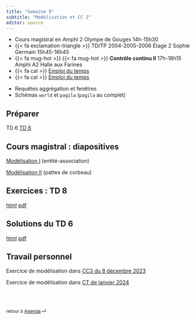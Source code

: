 ```yaml
---
title: "Semaine 9"
subtitle: "Modélisation et CC 2"
editor: source
---
```

 
::: callout-important

- Cours magistral en Amphi 2 Olympe de Gouges 14h-15h30
- {{< fa exclamation-triangle >}} TD/TP 2004-2005-2006 Étage 2 Sophie Germain 15h45-16h45
- {{< fa mug-hot >}} {{< fa mug-hot >}} **Contrôle continu II** 17h-18h15 Amphi A2 Halle aux Farines
- {{< fa cal >}} [Emploi du temps](https://edt.math.univ-paris-diderot.fr/#/parcours/ingemath/l3)
- {{< fa cal >}} [Emploi du temps](https://edt.math.univ-paris-diderot.fr/#/parcours/miashs/l3)



:::

::: {.callout-caution title="CC 2 de 17h à 18h15"}

- Requêtes aggrégation et fenêtres 
- Schémas `world` et `pagila` (`pagila` au complet)

:::


## Préparer

TD 6 [TD 6](/workshops/td6.html) 

## Cours magistral : diapositives

[Modélisation I](/slides/Modelisation_1.qmd) (entité-association)

[Modélisation II](/slides/Modelisation_2.qmd) (pattes de corbeau)

## Exercices : TD 8

[html](/workshops/td8.html)  [pdf](/workshops/td8.pdf)

## Solutions du  TD 6  

[html](/solutions/td6.html)  [pdf](/solutions/td6.pdf)


## Travail personnel

Exercice de modélisation dans [CC3 du 8 décembre 2023](/exams/cc3-2023-12-08.qmd) 

Exercice de modélisation dans [CT de janvier 2024](/exams/ct-2024-01-08.qmd)

<br><br>

::: {style="font-size: 0.875em;"}
retour à [Agenda](/slides-listings.qmd) ⏎
:::
